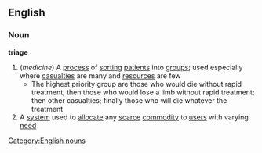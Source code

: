 ==English==
===Noun===
'''triage'''
{{wikipedia}}
#(''medicine'') A [[process]] of [[sorting]] [[patient]]s into [[group]]s; used especially where [[casualties]] are many and [[resource]]s are few
#* The highest priority group are those who would die without rapid treatment; then those who would lose a limb without rapid treatment; then other casualties; finally those who will die whatever the treatment
# A [[system]] used to [[allocate]] any [[scarce]] [[commodity]] to [[user]]s with varying [[need]]
[[Category:English nouns]]